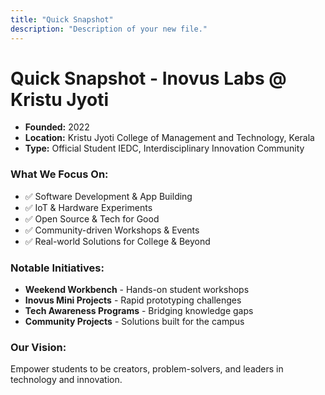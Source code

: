```yaml
---
title: "Quick Snapshot"
description: "Description of your new file."
---
```


# Quick Snapshot - Inovus Labs @ Kristu Jyoti

- **Founded:** 2022
- **Location:** Kristu Jyoti College of Management and Technology, Kerala
- **Type:** Official Student IEDC, Interdisciplinary Innovation Community

### What We Focus On:

- ✅ Software Development & App Building
- ✅ IoT & Hardware Experiments
- ✅ Open Source & Tech for Good
- ✅ Community-driven Workshops & Events
- ✅ Real-world Solutions for College & Beyond

### Notable Initiatives:

- **Weekend Workbench** - Hands-on student workshops
- **Inovus Mini Projects** - Rapid prototyping challenges
- **Tech Awareness Programs** - Bridging knowledge gaps
- **Community Projects** - Solutions built for the campus

### Our Vision:

Empower students to be creators, problem-solvers, and leaders in technology and innovation.